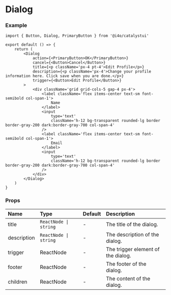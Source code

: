 
# Dialog

<DemoCard>
	<Dialog
		title={<p className='px-4 pt-4'>Edit Profile</p>}
		description={<p className='px-4'>Change your profile information here. Click save when you are done.</p>}
		trigger={<Button>Edit Profile</Button>}
	>
		<div className='grid grid-cols-5 gap-4 px-4 pb-4'>
			<label className='flex items-center text-sm font-semibold col-span-1'>
				Name
			</label>
			<input
				type='text'
				className='h-12 bg-transparent rounded-lg border border-gray-200 dark:border-gray-700 col-span-4'
			/>
			<label className='flex items-center text-sm font-semibold col-span-1'>
				Email
			</label>
			<input
				type='text'
				className='h-12 bg-transparent rounded-lg border border-gray-200 dark:border-gray-700 col-span-4'
			/>
		</div>
	</Dialog>
</DemoCard>

### Example

```tsx
import { Button, Dialog, PrimaryButton } from '@i4o/catalystui'

export default () => {
	return (
		<Dialog
			action={<PrimaryButton>OK</PrimaryButton>}
			cancel={<Button>Cancel</Button>}
			title={<p className='px-4 pt-4'>Edit Profile</p>}
			description={<p className='px-4'>Change your profile information here. Click save when you are done.</p>}
			trigger={<Button>Edit Profile</Button>}
		>
			<div className='grid grid-cols-5 gap-4 px-4'>
				<label className='flex items-center text-sm font-semibold col-span-1'>
					Name
				</label>
				<input
					type='text'
					className='h-12 bg-transparent rounded-lg border border-gray-200 dark:border-gray-700 col-span-4'
				/>
				<label className='flex items-center text-sm font-semibold col-span-1'>
					Email
				</label>
				<input
					type='text'
					className='h-12 bg-transparent rounded-lg border border-gray-200 dark:border-gray-700 col-span-4'
				/>
			</div>
		</Dialog>
	)
}
```

### Props

| Name        | Type                  | Default | Description                        |
| :---------- | :-------------------- | :------ | :--------------------------------- |
| title       | `ReactNode \| string` | -       | The title of the dialog.           |
| description | `ReactNode \| string` | -       | The description of the dialog.     |
| trigger     | ReactNode             | -       | The trigger element of the dialog. |
| footer      | ReactNode             | -       | The footer of the dialog.          |
| children    | ReactNode             | -       | The content of the dialog.         |
